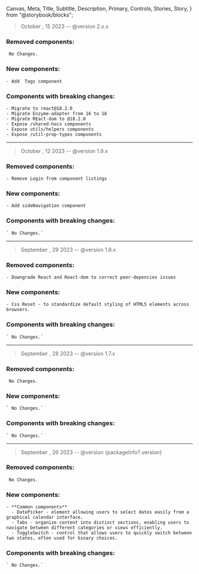   Canvas,
  Meta,
  Title,
  Subtitle,
  Description,
  Primary,
  Controls,
  Stories,
  Story,
} from "@storybook/blocks";


<Meta title="ChangeLog" />

> October , 15 2023  -- @version 2.x.x

### Removed components:
   ` No Changes.`

### New components:
    - Add  Tags component

### Components with breaking changes:
    - Migrate to react@18.2.0
    - Migrate Enzyme-adapter from 16 to 18
    - Migrate REact-dom to @18.2.0
    - Expose /shared-hocs components
    - Expose utils/helpers components
    - Expose /util-prop-types components

----

> October , 12 2023  -- @version 1.9.x

### Removed components:
    - Remove Login from component listings

### New components:
    - Add sideNavigation component

### Components with breaking changes:
    ` No Changes.`

----

> September , 29 2023  -- @version 1.8.x

### Removed components:
    - Downgrade React and React-dom to correct peer-depencies issues

### New components:
    - Css Reset - to standardize default styling of HTML5 elements across browsers.

### Components with breaking changes:
    ` No Changes.`

----

> September , 28 2023  -- @version 1.7.x

### Removed components:
` No Changes.`

### New components:
    ` No Changes.` 

### Components with breaking changes:
    ` No Changes.`

----

> September , 26 2023  -- @version {packageInfo?.version}

### Removed components:
` No Changes.`

### New components:

    - **Common components**
      - DatePicker - element allowing users to select dates easily from a graphical calendar interface.
      - Tabs - organize content into distinct sections, enabling users to navigate between different categories or views efficiently.
      - ToggleSwitch - control that allows users to quickly switch between two states, often used for binary choices.

### Components with breaking changes:
    ` No Changes.`